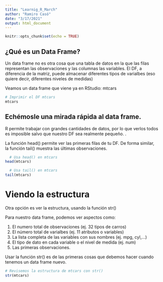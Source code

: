 ```yaml
---
title: "Learnig_R_March"
author: "Ramiro Casó"
date: "3/17/2021"
output: html_document
---
```


```r
knitr::opts_chunk$set(echo = TRUE)
```

## ¿Qué es un Data Frame?
Un data frame no es otra cosa que una tabla de datos en la que las filas representan las observaciones y las columnas las variables. El DF, a diferencia de la matriz, puede almacenar diferentes tipos de varialbes (eso quiere decir, diferentes niveles de medidas)

Veamos un data frame que viene ya en RStudio: mtcars 

```r
# Imprimir el DF mtcars
mtcars 
```
## Echémosle una mirada rápida al data frame. 

R permite trabajar con grandes cantidades de datos, por lo que verlos todos es imposible salvo que nuestro DF sea realmente pequeño. .

La función head() permite ver las primeras filas de tu DF. De forma similar, la función tail() muestra las últimas observaciones. 


```r
  # Usa head() en mtcars
head(mtcars)

  # Usa tail() en mtcars
tail(mtcars)
```

# Viendo la estructura

Otra opción es ver la estructura, usando la función str()

Para nuestro data frame, podemos ver aspectos como: 

1. El numero total de observaciones (ej. 32 tipos de carros)
2. El número total de varialbes (ej. 11 atributos o variables)
3. La lista completa de las variables con sus nombres (ej. mpg, cyl,...)
4. El tipo de dato en cada variable o el nivel de medida (ej. num) 
5. Las primeras observaciones. 

Usar la función str() es de las primeras cosas que debemos hacer cuando tenemos un data frame nuevo. 


```r
# Revisemos la estructura de mtcars con str()
str(mtcars)
```

